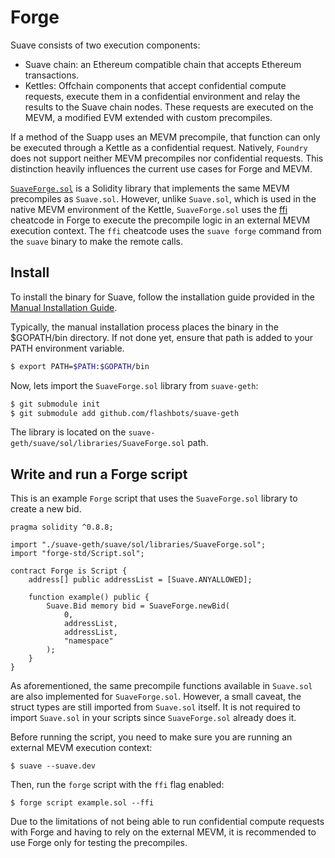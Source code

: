 # Forge

Suave consists of two execution components:

- Suave chain: an Ethereum compatible chain that accepts Ethereum transactions.
- Kettles: Offchain components that accept confidential compute requests, execute them in a confidential environment and relay the results to the Suave chain nodes. These requests are executed on the MEVM, a modified EVM extended with custom precompiles.

If a method of the Suapp uses an MEVM precompile, that function can only be executed through a Kettle as a confidential request. Natively, `Foundry` does not support neither MEVM precompiles nor confidential requests. This distinction heavily influences the current use cases for Forge and MEVM.

[`SuaveForge.sol`](https://github.com/flashbots/suave-geth/blob/main/suave/sol/libraries/SuaveForge.sol) is a Solidity library that implements the same MEVM precompiles as `Suave.sol`. However, unlike `Suave.sol`, which is used in the native MEVM environment of the Kettle, `SuaveForge.sol` uses the [ffi](https://book.getfoundry.sh/cheatcodes/ffi) cheatcode in Forge to execute the precompile logic in an external MEVM execution context. The `ffi` cheatcode uses the `suave forge` command from the `suave` binary to make the remote calls.

## Install

To install the binary for Suave, follow the installation guide provided in the [Manual Installation Guide](how-to/run-suave/build-yourself).

Typically, the manual installation process places the binary in the $GOPATH/bin directory. If not done yet, ensure that path is added to your PATH environment variable.

```bash
$ export PATH=$PATH:$GOPATH/bin
```

Now, lets import the `SuaveForge.sol` library from `suave-geth`:

```bash
$ git submodule init
$ git submodule add github.com/flashbots/suave-geth
```

The library is located on the `suave-geth/suave/sol/libraries/SuaveForge.sol` path.

## Write and run a Forge script

This is an example `Forge` script that uses the `SuaveForge.sol` library to create a new bid.

```solidity
pragma solidity ^0.8.8;

import "./suave-geth/suave/sol/libraries/SuaveForge.sol";
import "forge-std/Script.sol";

contract Forge is Script {
    address[] public addressList = [Suave.ANYALLOWED];

    function example() public {
        Suave.Bid memory bid = SuaveForge.newBid(
            0,
            addressList,
            addressList,
            "namespace"
        );
    }
}
```

As aforementioned, the same precompile functions available in `Suave.sol` are also implemented for `SuaveForge.sol`. However, a small caveat, the struct types are still imported from `Suave.sol` itself. It is not required to import `Suave.sol` in your scripts since `SuaveForge.sol` already does it.

Before running the script, you need to make sure you are running an external MEVM execution context:

```
$ suave --suave.dev
```

Then, run the `forge` script with the `ffi` flag enabled:

```
$ forge script example.sol --ffi
```

Due to the limitations of not being able to run confidential compute requests with Forge and having to rely on the external MEVM, it is recommended to use Forge only for testing the precompiles.
